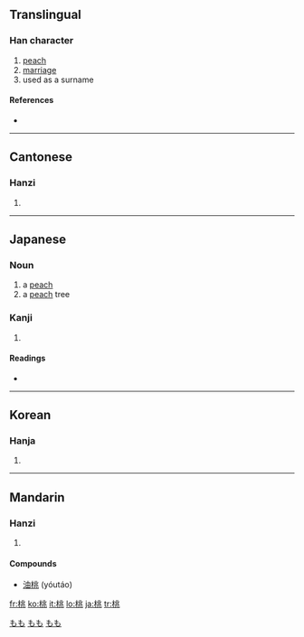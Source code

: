 ==Translingual==

===Han character===
{{Han char|rn=75|rad=木|as=06|sn=10|four=4291<sub>3</sub>|canj=木中一人 (DLMO)}}

# [[peach]]
# [[marriage]]
# used as a surname

====References====
* {{Han ref|kx=0525.040|dkj=14757|dj=0913.080|hdz=21202.070|uh=6843|ud=26691|bh=AEE7|bd=44775}}

----

==Cantonese==

===Hanzi===
{{yue-hanzi|jyut=|y=tou4}}

# {{defn|Cantonese}}

----

==Japanese==

===Noun===
{{ja-noun|k|hira=もも|rom=momo}}

# a [[peach]]
# a [[peach]] tree

===Kanji===
{{ja-kanji|grade=c|rs=木06}}

# {{defn|Japanese}}

====Readings====
* {{ja-readings|on=[[とう]] (tō)|kun=[[もも]] (momo)}}

[[Category:1000 Japanese basic words|もも]]
[[Category:ja:Fruits|もも]]
[[Category:ja:Trees|もも]]

----

==Korean==

===Hanja===
{{ko-hanja|hangeul=도|eumhun=|rv=do|mr=to|y=to}}

# {{defn|Korean}}

----

==Mandarin==

===Hanzi===
{{cmn-hanzi|pin=[[táo]] ([[tao2]])|wg=t'ao<sup>2</sup>}}

# {{defn|Mandarin}}

====Compounds====
* [[油桃]] (yóutáo)

[[fr:桃]]
[[ko:桃]]
[[it:桃]]
[[lo:桃]]
[[ja:桃]]
[[tr:桃]]